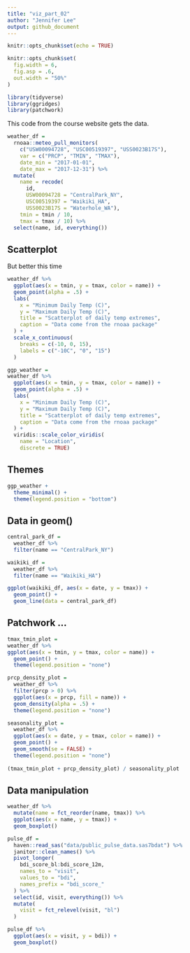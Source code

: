 ```yaml
---
title: "viz_part_02"
author: "Jennifer Lee"
output: github_document
---
```


```r
knitr::opts_chunk$set(echo = TRUE)

knitr::opts_chunk$set(
  fig.width = 6,
  fig.asp = .6,
  out.width = "50%"
)
```

```r
library(tidyverse)
library(ggridges)
library(patchwork)
```

This code from the course website gets the data. 

```r
weather_df = 
  rnoaa::meteo_pull_monitors(
    c("USW00094728", "USC00519397", "USS0023B17S"),
    var = c("PRCP", "TMIN", "TMAX"), 
    date_min = "2017-01-01",
    date_max = "2017-12-31") %>%
  mutate(
    name = recode(
      id, 
      USW00094728 = "CentralPark_NY", 
      USC00519397 = "Waikiki_HA",
      USS0023B17S = "Waterhole_WA"),
    tmin = tmin / 10,
    tmax = tmax / 10) %>%
  select(name, id, everything())
```

## Scatterplot
But better this time

```r
weather_df %>%
  ggplot(aes(x = tmin, y = tmax, color = name)) +
  geom_point(alpha = .5) +
  labs(
    x = "Minimum Daily Temp (C)",
    y = "Maximum Daily Temp (C)",
    title = "Scatterplot of daily temp extremes",
    caption = "Data come from the rnoaa package"
  ) + 
  scale_x_continuous(
    breaks = c(-10, 0, 15),
    labels = c("-10C", "0", "15")
  ) 
```

```r
ggp_weather =
weather_df %>%
  ggplot(aes(x = tmin, y = tmax, color = name)) +
  geom_point(alpha = .5) +
  labs(
    x = "Minimum Daily Temp (C)",
    y = "Maximum Daily Temp (C)",
    title = "Scatterplot of daily temp extremes",
    caption = "Data come from the rnoaa package"
  ) +
  viridis::scale_color_viridis(
    name = "Location", 
    discrete = TRUE)
```

## Themes
```r
ggp_weather + 
  theme_minimal() +
  theme(legend.position = "bottom")
```

## Data in geom()
```r
central_park_df = 
  weather_df %>%
  filter(name == "CentralPark_NY")

waikiki_df = 
  weather_df %>%
  filter(name == "Waikiki_HA")
```

```r
ggplot(waikiki_df, aes(x = date, y = tmax)) + 
  geom_point() +
  geom_line(data = central_park_df)
```
## Patchwork ... 

```r
tmax_tmin_plot = 
weather_df %>%
ggplot(aes(x = tmin, y = tmax, color = name)) + 
  geom_point() +
  theme(legend.position = "none")

prcp_density_plot = 
  weather_df %>%
  filter(prcp > 0) %>%
  ggplot(aes(x = prcp, fill = name)) + 
  geom_density(alpha = .5) +
  theme(legend.position = "none")

seasonality_plot = 
  weather_df %>%
  ggplot(aes(x = date, y = tmax, color = name)) +
  geom_point() + 
  geom_smooth(se = FALSE) + 
  theme(legend.position = "none")
 
(tmax_tmin_plot + prcp_density_plot) / seasonality_plot
```

## Data manipulation

```r
weather_df %>%
  mutate(name = fct_reorder(name, tmax)) %>%
  ggplot(aes(x = name, y = tmax)) +
  geom_boxplot()
```

```r
pulse_df = 
  haven::read_sas("data/public_pulse_data.sas7bdat") %>%
  janitor::clean_names() %>%
  pivot_longer(
    bdi_score_bl:bdi_score_12m,
    names_to = "visit",
    values_to = "bdi",
    names_prefix = "bdi_score_"
  ) %>%
  select(id, visit, everything()) %>%
  mutate(
    visit = fct_relevel(visit, "bl")
  )

pulse_df %>%
  ggplot(aes(x = visit, y = bdi)) + 
  geom_boxplot()

```

